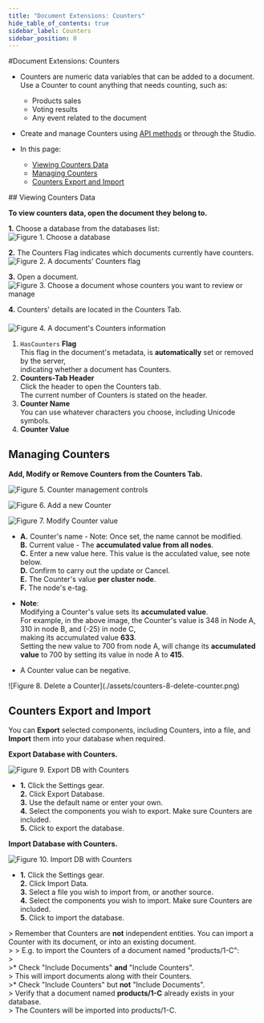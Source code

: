 ```yaml
---
title: "Document Extensions: Counters"
hide_table_of_contents: true
sidebar_label: Counters
sidebar_position: 0
---
```



#Document Extensions: Counters
<Admonition type="note" title="">

* Counters are numeric data variables that can be added to a document.  
  Use a Counter to count anything that needs counting, such as:
   * Products sales  
   * Voting results  
   * Any event related to the document  

* Create and manage Counters using [API methods](../../../document-extensions/counters/overview.mdx) or through the Studio.  

* In this page:  
  * [Viewing Counters Data](../../../studio/database/document-extensions/counters.mdx#viewing-counters-data)  
  * [Managing Counters](../../../studio/database/document-extensions/counters.mdx#managing-counters)  
  * [Counters Export and Import](../../../studio/database/document-extensions/counters.mdx#counters-export-and-import)  
</Admonition>
## Viewing Counters Data

**To view counters data, open the document they belong to.**

**1.** Choose a database from the databases list:  
<Admonition type="note" title="">
![Figure 1. Choose a database](./assets/counters-1-DBs-list.png)
</Admonition>

**2.** The Counters Flag indicates which documents currently have counters.  
<Admonition type="note" title="">
![Figure 2. A documents' Counters flag](./assets/counters-2-documents-list-counters-flag.png)
</Admonition>

**3.** Open a document.  
<Admonition type="note" title="">
![Figure 3. Choose a document whose counters you want to review or manage](./assets/counters-3-documents-list.png)
</Admonition>

**4.** Counters' details are located in the Counters Tab.  
<Admonition type="note" title="">
####    

![Figure 4. A document's Counters information](./assets/counters-4-document-view.png)



1. `HasCounters` **Flag**  
    This flag in the document's metadata, is **automatically** set or removed by the server,  
    indicating whether a document has Counters.  
2. **Counters-Tab Header**  
   Click the header to open the Counters tab.  
   The current number of Counters is stated on the header.  
3. **Counter Name**  
   You can use whatever characters you choose, including Unicode symbols.  
4. **Counter Value**  
</Admonition>


## Managing Counters

<Admonition type="note" title="">

**Add, Modify or Remove Counters from the Counters Tab.**

![Figure 5. Counter management controls](./assets/counters-5-management-controls.png)
</Admonition>

<Admonition type="note" title="1. Click Add Counter to create a new Counter." id="1-click-add-counter-to-create-a-new-counter" href="#1-click-add-counter-to-create-a-new-counter">

![Figure 6. Add a new Counter](./assets/counters-6-add-new-counter.png)  
</Admonition>

<Admonition type="note" title="2. Click the Edit icon to modify a Counter's value." id="2-click-the-edit-icon-to-modify-a-counter-s-value" href="#2-click-the-edit-icon-to-modify-a-counter-s-value">

![Figure 7. Modify Counter value](./assets/counters-7-modify-counter-value.png)  

* 
  **A.** Counter's name - Note: Once set, the name cannot be modified.  
  **B.** Current value - The **accumulated value from all nodes**.  
  **C.** Enter a new value here. This value is the acculated value, see note below.  
  **D.** Confirm to carry out the update or Cancel.  
  **E.** The Counter's value **per cluster node**.  
  **F.** The node's e-tag.  


* **Note**:  
  Modifying a Counter's value sets its **accumulated value**.  
  For example, in the above image, the Counter's value is 348 in Node A, 310 in node B, and (-25) in node C,  
  making its accumulated value **633**.  
  Setting the new value to 700 from node A, will change its **accumulated value** to 700 by setting its value in node A to **415**.  

* A Counter value can be negative.  

</Admonition>

<Admonition type="note" title="3. Click the Delete icon to remove a counter." id="3-click-the-delete-icon-to-remove-a-counter" href="#3-click-the-delete-icon-to-remove-a-counter">
![Figure 8. Delete a Counter](./assets/counters-8-delete-counter.png)
</Admonition>


## Counters Export and Import

You can **Export** selected components, including Counters, into a file, 
and **Import** them into your database when required.  

<Admonition type="note" title="">

**Export Database with Counters.**

![Figure 9. Export DB with Counters](./assets/counters-9-export.png)

* 
  **1.** Click the Settings gear.  
  **2.** Click Export Database.  
  **3.** Use the default name or enter your own.  
  **4.** Select the components you wish to export. Make sure Counters are included.  
  **5.** Click to export the database.  

</Admonition>

<Admonition type="note" title="">

**Import Database with Counters.**

![Figure 10. Import DB with Counters](./assets/counters-10-import.png)

* 
  **1.** Click the Settings gear.  
  **2.** Click Import Data.  
  **3.** Select a file you wish to import from, or another source.  
  **4.** Select the components you wish to import. Make sure Counters are included.  
  **5.** Click to import the database.  

&gt; Remember that Counters are **not** independent entities. You can import a Counter with its document, or into an existing document.  
&gt; 
&gt; E.g. to import the Counters of a document named "products/1-C":  
&gt;  
&gt;* Check "Include Documents" **and** "Include Counters".  
&gt;  This will import documents along with their Counters.  
&gt;* Check "Include Counters" but **not** "Include Documents".  
&gt;  Verify that a document named **products/1-C** already exists in your database.  
&gt;  The Counters will be imported into products/1-C.  

</Admonition>




